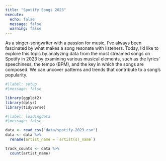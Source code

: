 ```yaml
---
title: "Spotify Songs 2023"
execute: 
  echo: false
  message: false
  warning: false
---
```


As a singer-songwriter with a passion for music, I've always been fascinated by what makes a song resonate with listeners. Today, I'd like to explore this topic by analyzing data from the most streamed songs on Spotify in 2023 by examining various musical elements, such as the lyrics' speechiness, the tempo (BPM), and the key in which the songs are composed. We can uncover patterns and trends that contribute to a song's popularity.


```r
#|label: setup
#|message: false

library(ggplot2)
library(dplyr)
library(tidyverse)
```

```r
#|label: loadingdata
#|message: false

data <- read_csv("data/spotify-2023.csv")
data <- data %>%
  rename(artist_name = `artist(s)_name`)

track_counts <- data %>%
  count(artist_name)
```



